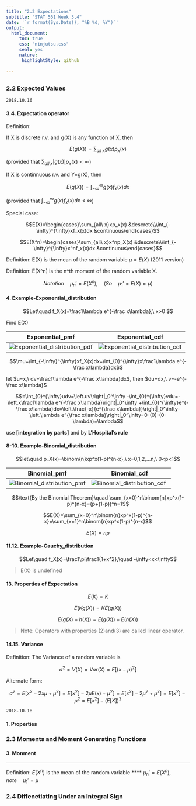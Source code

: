 ```yaml
---
title: "2.2 Expectations"
subtitle: "STAT 561 Week 3,4"
date: '`r format(Sys.Date(), "%B %d, %Y")`'
output:
  html_document:
     toc: true
     css: "ninjutsu.css"
     seal: yes
     nature:
      highlightStyle: github

---
```


## {.tabset .tabset-fade .tabset-pills}

### 2.2 Expected Values

`2018.10.16`

#### 3.4. Expectation operator

Definition:

If X is discrete r.v. and g(X) is any function of X, then

$$E(g(X))=\sum_{all\ x}g(x)p_x(x)$$

(provided that $\sum_{all\ x}|g(x)|p_x(x)<\infty$)

If X is continnuous r.v. and Y=g(X), then

$$E(g(X))=\int_{-\infty}^{\infty}g(x)f_x(x)dx$$

(provided that $\int_{-\infty}^{\infty}g(x)f_x(x)dx<\infty$)

Special case:

$$E(X)=\begin{cases}\sum_{all\ x}xp_x(x) &descrete\\\int_{-\infty}^{\infty}xf_x(x)dx &continuous\end{cases}$$

$$E(X^n)=\begin{cases}\sum_{all\ x}x^np_X(x) &descrete\\\int_{-\infty}^{\infty}x^nf_x(x)dx &continuous\end{cases}$$

Definition: E(X) is the mean of the random variable $\mu=E(X)$ (2011 version)

Definition: E(X^n) is the n^th moment of the random variable X.

$$Notation\quad\mu_n'=E(X^n),\quad (So\quad \mu_1'=E(X)=\mu)$$

#### 4. Example-Exponential_distribution

$$Let\quad f_X(x)=\frac1\lambda e^{-\frac x\lambda},\ x>0 $$

Find E(X)

Exponential_pmf|Exponential_cdf
---|---
![Exponential_distribution_pdf](https://upload.wikimedia.org/wikipedia/commons/thumb/b/b1/Exponential_distribution_pdf.png/320px-Exponential_distribution_pdf.png)|![Exponential_distribution_cdf](https://upload.wikimedia.org/wikipedia/commons/thumb/7/77/Exponential_distribution_cdf.png/320px-Exponential_distribution_cdf.png)

$$\mu=\int_{-\infty}^{\infty}xf_X(x)dx=\int_{0}^{\infty}x\frac1\lambda e^{-\frac x\lambda}dx$$

let $u=x,\ dv=\frac1\lambda e^{-\frac x\lambda}dx$, then $du=dx,\ v=-e^{-\frac x\lambda}$


$$=\int_{0}^{\infty}udv=\left.uv\right|_0^\infty -\int_{0}^{\infty}vdu=-\left.x\frac1\lambda e^{-\frac x\lambda}\right|_0^\infty +\int_{0}^{\infty}e^{-\frac x\lambda}dx=\left.\frac{-x}{e^{\frac x\lambda}}\right|_0^\infty-\left.\lambda e^{\frac x\lambda}\right|_0^\infty=0-(0)-(0-\lambda)=\lambda$$

use **[integration by parts]** and by **L'Hospital's rule** 

#### 8-10. Example-Binomial_distribution

$$let\quad p_X(x)=\binom{n}xp^x(1-p)^{n-x},\ x=0,1,2,...n,\ 0<p<1$$

Binomial_pmf|Binomial_cdf
---|---
![Binomial_distribution_pmf](https://upload.wikimedia.org/wikipedia/commons/thumb/7/75/Binomial_distribution_pmf.svg/320px-Binomial_distribution_pmf.svg.png)|![Binomial_distribution_cdf](https://upload.wikimedia.org/wikipedia/commons/thumb/5/55/Binomial_distribution_cdf.svg/320px-Binomial_distribution_cdf.svg.png)

$$\text{By the Binomial Theorem}\quad \sum_{x=0}^n\binom{n}xp^x(1-p)^{n-x}=(p+(1-p))^n=1$$

$$E(X)=\sum_{x=0}^n\binom{n}xp^x(1-p)^{n-x}=\sum_{x=1}^n\binom{n}xp^x(1-p)^{n-x}$$

$$E(X)=np$$

#### 11.12. Example-Cauchy_distribution

$$Let\quad f_X(x)=\frac1\pi\frac1{1+x^2},\quad -\infty<x<\infty$$

> E(X) is undefined

#### 13. Properties of Expectation

$$E(K)=K$$

$$E(Kg(X))=KE(g(X))$$

$$E(g(X)+h(X))=E(g(X))+E(h(X))$$

> Note: Operators with properties (2)and(3) are called linear operator.

#### 14.15. Variance

Definition: The Variance of a random variable is

$$\sigma^2=V(X)=Var(X)=E[(x-\mu)^2]$$

Alternate form:

$$\sigma^2=E[x^2-2x\mu+\mu^2]=E[x^2]-2\mu E(x)+\mu^2]=E[x^2]-2\mu^2+\mu^2]=E[x^2]-\mu^2=E[x^2]-(E[X])^2$$

`2018.10.18`

#### 1. Properties



### 2.3 Moments and Moment Generating Functions



#### 3. Monment

****
Definition: $E(X^n)$ is the mean of the random variable
****
$\mu_n'=E(X^n),\quad note\quad \mu_1'=\mu$

### 2.4 Diffenetiating Under an Integral Sign


 